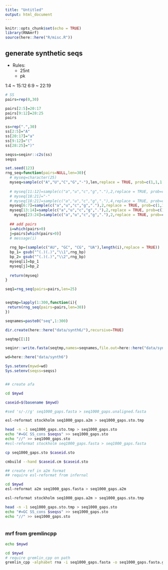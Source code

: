 ```yaml
---
title: "Untitled"
output: html_document
---
```


```r
knitr::opts_chunk$set(echo = TRUE)
library(RNAmrf)
source(here::here("R/misc.R"))
```

## generate synthetic seqs

- Rules:
    - 25nt
    - pk

1:4 ~ 15:12
6:9 ~ 22:19

```r
# SS
pairs=rep(0,30)

pairs[2:5]=20:17
pairs[9:12]=28:25
pairs

ss=rep(".",30)
ss[2:5]="A"
ss[20:17]="a"
ss[9:12]="("
ss[28:25]=")"

seqss=seqinr::c2s(ss)
seqss
```


```r

set.seed(123)
rng_seq=function(pairs=NULL,len=30){
  # myseq=character(25)
  myseq=sample(c("A","U","C","G","-"),len,replace = TRUE, prob=c(1,1,1,1,0.5))
  
  # myseq[11:12]=sample(c("a","u","c","g","."),2,replace = TRUE, prob=c(1,1,1,1,1))
  # myseq[18:21]="-"
  # myseq[18:21]=sample(c("a","u","c","g","."),4,replace = TRUE, prob=c(1,1,1,1,3))
  myseq[6:7]=sample(c("a","u","c","g","."),2,replace = TRUE, prob=c(1,1,1,1,3))
  myseq[13:14]=sample(c("a","u","c","g","."),2,replace = TRUE, prob=c(1,1,1,1,3))  
    myseq[23:24]=sample(c("a","u","c","g","."),2,replace = TRUE, prob=c(1,1,1,1,3))  
  
  ## add pairs
  i=which(pairs>0)
  j=pairs[which(pairs>0)]
  # message(i)
  
  rng_bp=(sample(c("AU", "GC", "CG", "UA"),length(i),replace = TRUE))
  bp_1= gsub("^(.)(.)","\\1",rng_bp)
  bp_2= gsub("^(.)(.)","\\2",rng_bp)
  myseq[i]=bp_1
  myseq[j]=bp_2
  
  return(myseq)
}

seq1=rng_seq(pairs=pairs,len=25)


seqtmp=lapply(1:300,function(i){
 return(rng_seq(pairs=pairs,len=30)) 
})

seqnames=paste0("seq",1:300)

dir.create(here::here("data/synth6/"),recursive=TRUE)

seqtmp[[1]]

seqinr::write.fasta(seqtmp,names=seqnames,file.out=here::here("data/synth6/seq1000_gaps.a2m"))

wd=here::here("data/synth6")

Sys.setenv(mywd=wd)
Sys.setenv(seqss=seqss)
```


```r

```

```bash
## create afa

cd $mywd

caseid=$(basename $mywd)

#sed 's/-//g' seq1000_gaps.fasta > seq1000_gaps.unaligned.fasta

esl-reformat stockholm seq1000_gaps.a2m > seq1000_gaps.sto.tmp

head -n -1 seq1000_gaps.sto.tmp > seq1000_gaps.sto
echo "#=GC SS_cons $seqss" >> seq1000_gaps.sto
echo "//" >> seq1000_gaps.sto
#esl-reformat stockholm seq1000_gaps.fasta > seq1000_gaps.fasta

cp seq1000_gaps.sto $caseid.sto

cmbuild --hand $caseid.cm $caseid.sto

```



```bash
## create ref in a2m format
## require esl-reformat from infernal

cd $mywd
esl-reformat a2m seq1000_gaps.fasta > seq1000_gaps.a2m

esl-reformat stockholm seq1000_gaps.a2m > seq1000_gaps.sto.tmp

head -n -1 seq1000_gaps.sto.tmp > seq1000_gaps.sto
echo "#=GC SS_cons $seqss" >> seq1000_gaps.sto
echo "//" >> seq1000_gaps.sto



```


### mrf from gremlincpp



```bash

echo $mywd

cd $mywd
# require gremlin_cpp on path
gremlin_cpp -alphabet rna -i seq1000_gaps.fasta -o seq1000_gaps.fasta.gremlincpp -gap_cutoff 1.0 -mrf_o seq1000_gaps.mrf -gap_cutoff 1.0 > seq1000_gaps.fasta.gremlin.log

```

